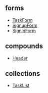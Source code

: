 
<Meta title="Index" />

## forms

- [TaskForm](/docs/forms-taskform--docs)
- [SignupForm](/docs/forms-signupform--docs)
- [SigninForm](/docs/forms-signinform--docs)

## compounds

- [Header](/docs/compounds-header--docs)

## collections

- [TaskList](/docs/collections-tasklist--docs)
